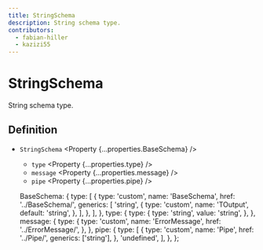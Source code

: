 ```yaml
---
title: StringSchema
description: String schema type.
contributors:
  - fabian-hiller
  - kazizi55
---
```



# StringSchema

String schema type.

## Definition

- `StringSchema` <Property {...properties.BaseSchema} />
  - `type` <Property {...properties.type} />
  - `message` <Property {...properties.message} />
  - `pipe` <Property {...properties.pipe} />

  BaseSchema: {
    type: [
      {
        type: 'custom',
        name: 'BaseSchema',
        href: '../BaseSchema/',
        generics: [
          'string',
          {
            type: 'custom',
            name: 'TOutput',
            default: 'string',
          },
        ],
      },
    ],
  },
  type: {
    type: {
      type: 'string',
      value: 'string',
    },
  },
  message: {
    type: {
      type: 'custom',
      name: 'ErrorMessage',
      href: '../ErrorMessage/',
    },
  },
  pipe: {
    type: [
      {
        type: 'custom',
        name: 'Pipe',
        href: '../Pipe/',
        generics: ['string'],
      },
      'undefined',
    ],
  },
};
